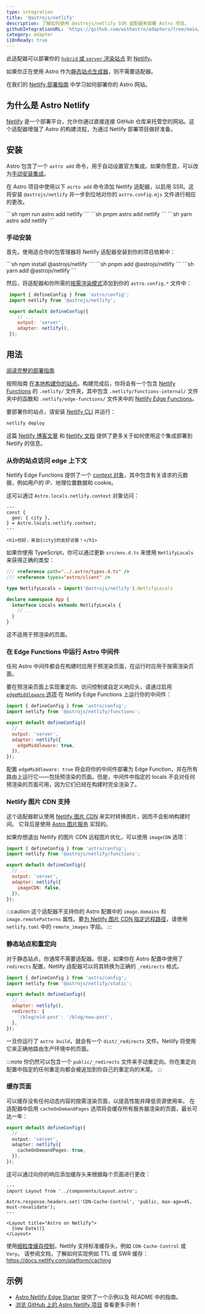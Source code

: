 ```yaml
---
type: integration
title: '@astrojs/netlify'
description: 了解如何使用 @astrojs/netlify SSR 适配器来部署 Astro 项目。
githubIntegrationURL: 'https://github.com/withastro/adapters/tree/main/packages/netlify/'
category: adapter
i18nReady: true
---
```


此适配器可以部署你的 [`hybrid` 或 `server` 渲染站点](/zh-cn/core-concepts/rendering-modes/#按需渲染) 到 [Netlify](https://www.netlify.com/)。

如果你正在使用 Astro 作为[静态站点生成器](/zh-cn/core-concepts/rendering-modes/#预渲染)，则不需要适配器。

在我们的 [Netlify 部署指南](/zh-cn/guides/deploy/netlify/) 中学习如何部署你的 Astro 网站。

## 为什么是 Astro Netlify

[Netlify](https://www.netlify.com/) 是一个部署平台，允许你通过直接连接 GitHub 仓库来托管您的网站。这个适配器增强了 Astro 的构建流程，为通过 Netlify 部署项目做好准备。

## 安装

Astro 包含了一个 `astro add` 命令，用于自动设置官方集成。如果你愿意，可以改为[手动安装集成](#手动安装)。

在 Astro 项目中使用以下 `asrto add` 命令添加 Netlify 适配器，以启用 SSR。这将安装 `@astrojs/netlify` 并一步到位地对你的 `astro.config.mjs` 文件进行相应的更改。

<PackageManagerTabs>
  <Fragment slot="npm">
  ```sh
  npm run astro add netlify
  ```
  </Fragment>
  <Fragment slot="pnpm">
  ```sh
  pnpm astro add netlify
  ```
  </Fragment>
  <Fragment slot="yarn">
  ```sh
  yarn astro add netlify
  ```
  </Fragment>
</PackageManagerTabs>

### 手动安装

首先，使用适合你的包管理器将 Netlify 适配器安装到你的项目依赖中：

<PackageManagerTabs>
  <Fragment slot="npm">
  ```sh
  npm install @astrojs/netlify
  ```
  </Fragment>
  <Fragment slot="pnpm">
  ```sh
  pnpm add @astrojs/netlify
  ```
  </Fragment>
  <Fragment slot="yarn">
  ```sh
  yarn add @astrojs/netlify
  ```
  </Fragment>
</PackageManagerTabs>

然后，将适配器和你所需的[按需渲染模式](/zh-cn/core-concepts/rendering-modes/#按需渲染)添加到你的 `astro.config.*` 文件中：

   ```js title="astro.config.mjs" ins={2, 6-7}
    import { defineConfig } from 'astro/config';
    import netlify from '@astrojs/netlify';

    export default defineConfig({
       // ...
       output: 'server',
       adapter: netlify(),
    });
   ```

## 用法

[阅读完整的部署指南](/zh-cn/guides/deploy/netlify/)

按照指南 [在本地构建你的站点](/zh-cn/guides/deploy/#在本地构建站点)。构建完成后，你将会有一个包含 [Netlify Functions](https://docs.netlify.com/functions/overview/) 的 `.netlify/` 文件夹，其中包含 `.netlify/functions-internal/` 文件夹中的函数和 `.netlify/edge-functions/` 文件夹中的 [Netlify Edge Functions](https://docs.netlify.com/edge-functions/overview/)。

要部署你的站点，请安装 [Netlify CLI](https://docs.netlify.com/cli/get-started/) 并运行：

```sh
netlify deploy
```

这篇 [Netlify 博客文章](https://www.netlify.com/blog/how-to-deploy-astro/) 和 [Netlify 文档](https://docs.netlify.com/integrations/frameworks/astro/) 提供了更多关于如何使用这个集成部署到 Netlify 的信息。

### 从你的站点访问 edge 上下文

Netlify Edge Functions 提供了一个 [context 对象](https://docs.netlify.com/edge-functions/api/#netlify-specific-context-object)，其中包含有关请求的元数据，例如用户的 IP、地理位置数据和 cookie。

这可以通过 `Astro.locals.netlify.context` 对象访问：

```astro
---
const {
  geo: { city },
} = Astro.locals.netlify.context;
---

<h1>你好，来自{city}的友好访客！</h1>
```

如果你使用 TypeScript，你可以通过更新 `src/env.d.ts` 来使用 `NetlifyLocals` 来获得正确的类型：

```ts title="src/env.d.ts"
/// <reference path="../.astro/types.d.ts" />
/// <reference types="astro/client" />

type NetlifyLocals = import('@astrojs/netlify').NetlifyLocals

declare namespace App {
  interface Locals extends NetlifyLocals {
    // ...
  }
}
```

这不适用于预渲染的页面。

### 在 Edge Functions 中运行 Astro 中间件

任何 Astro 中间件都会在构建时应用于预渲染页面，在运行时应用于按需渲染页面。

要在预渲染页面上实现重定向、访问控制或自定义响应头，请通过启用 [`edgeMiddleware` 选项](/zh-cn/reference/adapter-reference/#edgemiddleware) 在 Netlify Edge Functions 上运行你的中间件：

```js title="astro.config.mjs" ins={8}
import { defineConfig } from 'astro/config';
import netlify from '@astrojs/netlify/functions';

export default defineConfig({
  // ...
  output: 'server',
  adapter: netlify({
    edgeMiddleware: true,
  }),
});
```

配置 `edgeMiddleware: true` 将会将你的中间件部署为 Edge Function，并在所有路由上运行它——包括预渲染的页面。但是，中间件中指定的 locals 不会对任何预渲染的页面可用，因为它们已经在构建时完全渲染了。

### Netlify 图片 CDN 支持

这个适配器默认使用 [Netlify 图片 CDN](https://docs.netlify.com/image-cdn/overview/) 来实时转换图片，因而不会影响构建时间。
它背后是使用 [Astro 图片服务](/zh-cn/reference/image-service-reference/) 实现的。

如果你想退出 Netlify 的图片 CDN 远程图片优化，可以使用 `imageCDN` 选项：

```js title="astro.config.mjs" ins={8}
import { defineConfig } from 'astro/config';
import netlify from '@astrojs/netlify/functions';

export default defineConfig({
  // ...
  output: 'server',
  adapter: netlify({
    imageCDN: false,
  }),
});
```
:::caution
这个适配器不支持你的 Astro 配置中的 `image.domains` 和 `image.remotePatterns` 属性。要[为 Netlify 图片 CDN 指定远程路径](https://docs.netlify.com/image-cdn/overview/#remote-path)，请使用 `netlify.toml` 中的 `remote_images` 字段。
:::

### 静态站点和重定向

对于静态站点，你通常不需要适配器。但是，如果你在 Astro 配置中使用了 `redirects` 配置，Netlify 适配器可以将其转换为正确的 `_redirects` 格式。

```js title="astro.config.mjs"
import { defineConfig } from 'astro/config';
import netlify from '@astrojs/netlify/static';

export default defineConfig({
  // ...
  adapter: netlify(),
  redirects: {
    '/blog/old-post': '/blog/new-post',
  },
});
```

一旦你运行了 `astro build`，就会有一个 `dist/_redirects` 文件。Netlify 将使用它来正确地路由生产环境中的页面。

:::note
你仍然可以包含一个 `public/_redirects` 文件来手动重定向。你在重定向配置中指定的任何重定向都会被追加到你自己的重定向的末尾。
:::

### 缓存页面

可以缓存没有任何动态内容的按需渲染页面，以提高性能并降低资源使用率。
在适配器中启用 `cacheOnDemandPages` 选项将会缓存所有服务器渲染的页面，最长可达一年：

```ts title="astro.config.mjs"
export default defineConfig({
  // ...
  output: 'server',
  adapter: netlify({
    cacheOnDemandPages: true,
  }),
});
```

这可以通过向你的响应添加缓存头来根据每个页面进行更改：
```astro title="pages/index.astro"
---
import Layout from '../components/Layout.astro';

Astro.response.headers.set('CDN-Cache-Control', 'public, max-age=45, must-revalidate');
---

<Layout title="Astro on Netlify">
  {new Date()}
</Layout>
```

使用[细粒度缓存控制](https://www.netlify.com/blog/swr-and-fine-grained-cache-control/)，Netlify 支持标准缓存头，例如 `CDN-Cache-Control` 或 `Vary`。
请参阅文档，了解如何实现例如 TTL 或 SWR 缓存：https://docs.netlify.com/platform/caching

## 示例

* [Astro Netlify Edge Starter](https://github.com/sarahetter/astro-netlify-edge-starter) 提供了一个示例以及 README 中的指南。
* [浏览 GitHub 上的 Astro Netlify 项目](https://github.com/search?q=path%3A**%2Fastro.config.mjs+%40astrojs%2Fnetlify\&type=code) 查看更多示例！

[astro-integration]: /zh-cn/guides/integrations-guide/

